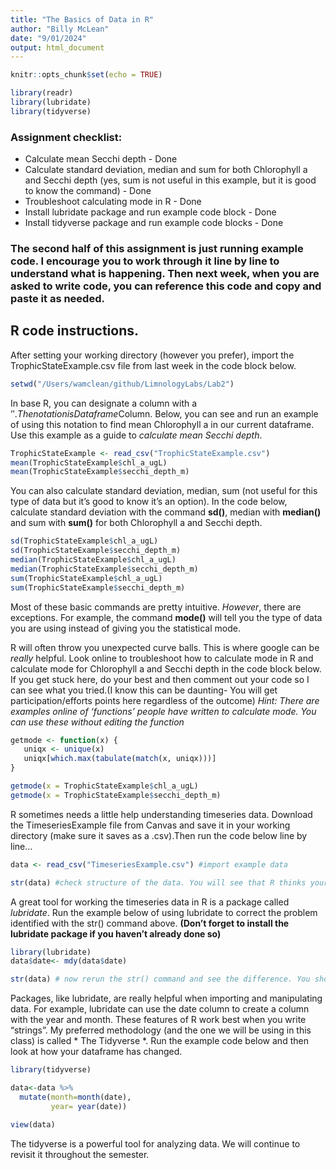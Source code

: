 ```yaml
---
title: "The Basics of Data in R"
author: "Billy McLean"
date: "9/01/2024"
output: html_document
---
```


```r
knitr::opts_chunk$set(echo = TRUE)
```

```r
library(readr)
library(lubridate)
library(tidyverse)
```


### Assignment checklist:
* Calculate mean Secchi depth - Done
* Calculate standard deviation, median and sum for both Chlorophyll a and Secchi depth (yes, sum is not useful in this example, but it is good to know the command) - Done
* Troubleshoot calculating mode in R - Done
* Install lubridate package and run example code block - Done
* Install tidyverse package and run example code blocks - Done


### The second half of this assignment is just running example code. I encourage you to work through it line by line to understand what is happening. Then next week, when you are asked to write code, you can reference this code and copy and paste it as needed. 

## R code instructions. 

After setting your working directory (however you prefer), import the TrophicStateExample.csv file from last week in the code block below.

```r
setwd("/Users/wamclean/github/LimnologyLabs/Lab2")

```


In base R, you can designate a column with a '$'. 
The notation is Dataframe$Column. Below, you can see and run an example of using this notation to find mean Chlorophyll a in our current dataframe. Use this example as a guide to *calculate mean Secchi depth*. 



```r
TrophicStateExample <- read_csv("TrophicStateExample.csv")
mean(TrophicStateExample$chl_a_ugL)
mean(TrophicStateExample$secchi_depth_m)

```

You can also calculate standard deviation, median, sum (not useful for this type of data but it's good to know it's an option). In the code below, calculate standard deviation with the command **sd()**, median with **median()** and sum with **sum()** for both Chlorophyll a and Secchi depth. 

```r

sd(TrophicStateExample$chl_a_ugL)
sd(TrophicStateExample$secchi_depth_m)
median(TrophicStateExample$chl_a_ugL)
median(TrophicStateExample$secchi_depth_m)
sum(TrophicStateExample$chl_a_ugL)
sum(TrophicStateExample$secchi_depth_m)

```


Most of these basic commands are pretty intuitive. *However*, there are exceptions. For example, the command **mode()** will tell you the type of data you are using instead of giving you the statistical mode. 

R will often throw you unexpected curve balls. This is where google can be *really* helpful. Look online to troubleshoot how to calculate mode in R and calculate mode for Chlorophyll a and Secchi depth in the code block below. If you get stuck here, do your best and then comment out your code so I can see what you tried.(I know this can be daunting- You will get participation/efforts points here regardless of the outcome) _Hint: There are examples online of 'functions' people have written to calculate mode. You can use these without editing the function_

```r

getmode <- function(x) {
   uniqx <- unique(x)
   uniqx[which.max(tabulate(match(x, uniqx)))]
}

getmode(x = TrophicStateExample$chl_a_ugL)
getmode(x = TrophicStateExample$secchi_depth_m)

```


R sometimes needs a little help understanding timeseries data. Download the TimeseriesExample file from Canvas and save it in your working directory (make sure it saves as a .csv).Then run the code below line by line...

```r

data <- read_csv("TimeseriesExample.csv") #import example data

str(data) #check structure of the data. You will see that R thinks your date column is a character (instead of a date). You will need to fix this before working with your data. 

```

A great tool for working the timeseries data in R is a package called _lubridate_. Run the example below of using lubridate to correct the problem identified with the str() command above. **(Don't forget to install the lubridate package if you haven't already done so)**

```r

library(lubridate)
data$date<- mdy(data$date)

str(data) # now rerun the str() command and see the difference. You should now see Date where chr was before. 

```

Packages, like lubridate, are really helpful when importing and manipulating data. For example, lubridate can use the date column to create a column with the year and month. These features of R work best when you write "strings". My preferred methodology (and the one we will be using in this class) is called * The Tidyverse *. Run the example code below and then look at how your dataframe has changed. 

```r

library(tidyverse)

data<-data %>% 
  mutate(month=month(date),
         year= year(date))

view(data)

```

The tidyverse is a powerful tool for analyzing data. We will continue to revisit it throughout the semester. 

